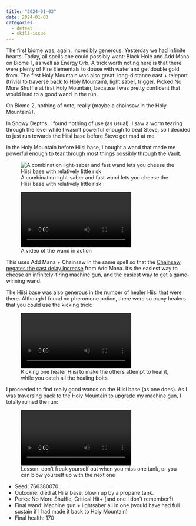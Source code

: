 ```yaml
---
title: "2024-01-03"
date: 2024-01-03
categories:
  - defeat
  - skill-issue
---
```


The first biome was, again, incredibly generous.
Yesterday we had infinite hearts. Today, all spells one could possibly want: Black Hole and Add Mana on Biome 1, as well as Energy Orb.
A trick worth noting here is that there were plenty of Fire Elementals to douse with water and
get double gold from.
The first Holy Mountain was also great: long-distance cast + teleport (trivial to traverse back to Holy Mountain), light saber, trigger.
Picked No More Shuffle at first Holy Mountain, because I was pretty confident that would lead to a good wand in the run.

On Biome 2, nothing of note, really (maybe a chainsaw in the Holy Mountain?).

In Snowy Depths, I found nothing of use (as usual). 
I saw a worm tearing through the level while I wasn't powerful enough to beat Steve, so I decided
to just run towards the Hiisi base before Steve got mad at me.

In the Holy Mountain before Hiisi base, I bought a wand that made me powerful enough to tear
through most things possibly through the Vault.

![A combination light-saber and fast wand lets you cheese the Hiisi base with relatively little risk](2024-01-03/wand.png)

![A video of the wand in action](2024-01-03/video1.webm)

This uses Add Mana + Chainsaw in the same spell so that the [Chainsaw negates the cast delay increase](https://noita.fandom.com/wiki/Chainsaw) from Add Mana. It's the easiest way to cheese an infinitely-firing machine gun, and the easiest way to get a game-winning wand.

The Hiisi base was also generous in the number of healer Hiisi that were there.
Although I found no pheromone potion, there were so many healers that you could use the kicking trick:

![Kicking one healer Hiisi to make the others attempt to heal it, while you catch all the healing bolts](2024-01-03/video2.webm)

I proceeded to find really good wands on the Hiisi base (as one does). As I was traversing back to the Holy Mountain to upgrade my machine gun, I totally ruined the run:

![Lesson: don't freak yourself out when you miss one tank, or you can blow yourself up with the next one](2024-01-03/video3.webm)

- Seed: 766380070
- Outcome: died at Hiisi base, blown up by a propane tank.
- Perks: No More Shuffle, Critical Hit+ (and one I don't remember?)
- Final wand: Machine gun + lightsaber all in one (would have had full sustain if I had made it back to Holy Mountain)
- Final health: 170